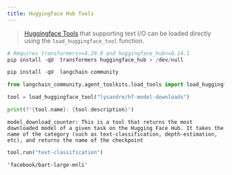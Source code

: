 ```yaml
---
title: HuggingFace Hub Tools
---
```


>[Huggingface Tools](https://huggingface.co/docs/transformers/v4.29.0/en/custom_tools) that supporting text I/O can be
loaded directly using the `load_huggingface_tool` function.

```python
# Requires transformers>=4.29.0 and huggingface_hub>=0.14.1
pip install -qU  transformers huggingface_hub > /dev/null
```

```python
pip install -qU  langchain-community
```

```python
from langchain_community.agent_toolkits.load_tools import load_huggingface_tool

tool = load_huggingface_tool("lysandre/hf-model-downloads")

print(f"{tool.name}: {tool.description}")
```

```output
model_download_counter: This is a tool that returns the most downloaded model of a given task on the Hugging Face Hub. It takes the name of the category (such as text-classification, depth-estimation, etc), and returns the name of the checkpoint
```

```python
tool.run("text-classification")
```

```output
'facebook/bart-large-mnli'
```

```python

```
